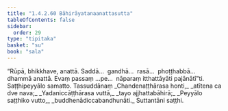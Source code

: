 ```yaml
---
title: "1.4.2.60 Bāhirāyatanaanattasutta"
tableOfContents: false
sidebar:
  order: 29
type: "tipitaka"
basket: "su"
book: "sala"
---
```



<DynamicBreadcrumb />

<Division number="227" book="sala">

<Paragraph number="919" book="sala">
“Rūpā, bhikkhave, anattā. Saddā…  gandhā…  rasā…  phoṭṭhabbā…  dhammā anattā. Evaṃ passaṃ …pe…  nāparaṃ itthattāyāti pajānātī”ti.

</Paragraph>
</Division>

<Paragraph number="920" type="center" book="sala">
Saṭṭhipeyyālo samatto.



</Paragraph>

<Paragraph number="921" type="center" book="sala">
Tassuddānaṃ


</Paragraph>

<Paragraph number="922" type="verses" book="sala">
_Chandenaṭṭhārasa honti,_  
_atītena ca dve nava;_  
_Yadaniccāṭṭhārasa vuttā,_  
_tayo ajjhattabāhirā;_  
_Peyyālo saṭṭhiko vutto,_  
_buddhenādiccabandhunāti._  


</Paragraph>

<Paragraph number="923" type="center" book="sala">
Suttantāni saṭṭhi.
</Paragraph>
